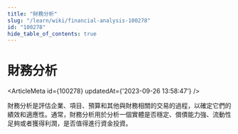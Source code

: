 ```yaml
---
title: "財務分析"
slug: "/learn/wiki/financial-analysis-100278"
id: "100278"
hide_table_of_contents: true
---
```



# 財務分析

<ArticleMeta id={100278} updatedAt={'2023-09-26 13:58:47'} />
<div className='border-solid border-b border-t-0 my-4 border-[var(--ifm-color-gray-300)]' />

財務分析是評估企業、項目、預算和其他與財務相關的交易的過程，以確定它們的績效和適應性。通常，財務分析用於分析一個實體是否穩定、償債能力強、流動性足夠或者獲得利潤，是否值得進行資金投資。
